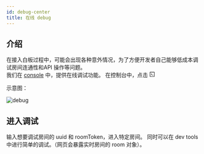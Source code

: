 ```yaml
---
id: debug-center
title: 在线 debug
---
```


## 介绍

在接入白板过程中，可能会出现各种意外情况，为了方便开发者自己能够低成本调试房间连通性和API 操作等问题。  
我们在 [console](https://console.netless.link/) 中，提供在线调试功能。
在控制台中，点击 <svg viewBox="64 64 896 896" class="" data-icon="code" width="1em" height="1em" fill="currentColor" aria-hidden="true" focusable="false"><path d="M516 673c0 4.4 3.4 8 7.5 8h185c4.1 0 7.5-3.6 7.5-8v-48c0-4.4-3.4-8-7.5-8h-185c-4.1 0-7.5 3.6-7.5 8v48zm-194.9 6.1l192-161c3.8-3.2 3.8-9.1 0-12.3l-192-160.9A7.95 7.95 0 0 0 308 351v62.7c0 2.4 1 4.6 2.9 6.1L420.7 512l-109.8 92.2a8.1 8.1 0 0 0-2.9 6.1V673c0 6.8 7.9 10.5 13.1 6.1zM880 112H144c-17.7 0-32 14.3-32 32v736c0 17.7 14.3 32 32 32h736c17.7 0 32-14.3 32-32V144c0-17.7-14.3-32-32-32zm-40 728H184V184h656v656z"></path></svg> 

示意图：

![debug](/img/debug.png)

## 进入调试

输入想要调试房间的 uuid 和 roomToken，进入特定房间。
同时可以在 dev tools 中进行简单的调试。（网页会暴露实时房间的 room 对象）。
